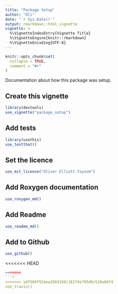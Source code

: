 ```yaml
---
title: "Package Setup"
author: "Oli"
date: "`r Sys.Date()`"
output: rmarkdown::html_vignette
vignette: >
  %\VignetteIndexEntry{Vignette Title}
  %\VignetteEngine{knitr::rmarkdown}
  %\VignetteEncoding{UTF-8}
---
```


```r
knitr::opts_chunk$set(
  collapse = TRUE,
  comment = "#>"
)
```

Documentation about how this package was setup.

## Create this vignette
```r
library(devtools)
use_vignette("package_setup")
```

## Add tests
```r
library(usethis)
use_testthat()
```

## Set the licence
```r
use_mit_license("Oliver Elliott-Taysom")
```

## Add Roxygen documentation
```r
use_roxygen_md()
```

## Add Readme
```r
use_readme_md()
```

## Add to Github
```r
use_github()
```

<<<<<<< HEAD
```r
=======
```r
>>>>>>> a4f584f91bea2bb51b9c161f4e795d8c510a6874
use_travis()
```
